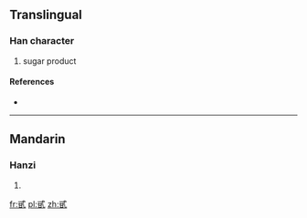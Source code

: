 ==Translingual==

===Han character===
{{Han char|rn=99|rad=甘|as=03|sn=8|four=|canj=戈心廿一 (IPTM)}}

# sugar product

====References====
* {{Han ref|kx=0355.101|hdz=10559.070|uh=7519|ud=29977}}

----

==Mandarin==

===Hanzi===
{{cmn-hanzi|pin=[[dài]] ([[dai4]])|wg=tai<sup>4</sup>}}

# {{defn|lang=cmn|sort=甘03}}

[[fr:甙]]
[[pl:甙]]
[[zh:甙]]